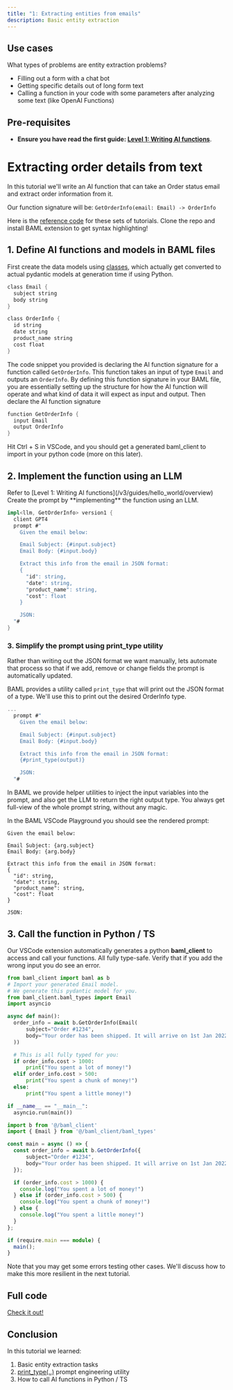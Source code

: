 ```yaml
---
title: "1: Extracting entities from emails"
description: Basic entity extraction
---
```


## Use cases
What types of problems are entity extraction problems?
- Filling out a form with a chat bot
- Getting specific details out of long form text
- Calling a function in your code with some parameters after analyzing some text (like OpenAI Functions)

## Pre-requisites
* **Ensure you have read the first guide: [Level 1: Writing AI functions](/v3/guides/hello_world/overview)**.


# Extracting order details from text
In this tutorial we'll write an AI function that can take an Order status email and extract order information from it.

Our function signature will be:
`GetOrderInfo(email: Email) -> OrderInfo`

Here is the [reference code](https://github.com/BoundaryML/baml-examples/blob/main/tutorials/baml_src/extraction-guide/main.baml) for these sets of tutorials. Clone the repo and install BAML extension to get syntax highlighting!

## 1. Define AI functions and models in BAML files
First create the data models using [classes](/v3/syntax/class), which actually get converted to actual pydantic models at generation time if using Python.
```rust baml_src/main.baml
class Email {
  subject string
  body string
}

class OrderInfo {
  id string
  date string
  product_name string
  cost float
}
```

The code snippet you provided is declaring the AI function signature for a function called `GetOrderInfo`. This function takes an input of type `Email` and outputs an `OrderInfo`. By defining this function signature in your BAML file, you are essentially setting up the structure for how the AI function will operate and what kind of data it will expect as input and output.
Then declare the AI function signature
```rust baml_src/main.baml
function GetOrderInfo {
  input Email
  output OrderInfo
}
```
Hit Ctrl + S in VSCode, and you should get a generated baml_client to import in your python code (more on this later).

## 2. Implement the function using an LLM

<Steps>
<Step title="Define the LLM client">
Refer to [Level 1: Writing AI functions](/v3/guides/hello_world/overview)
</Step>
<Step title="Define a prompt">
Create the prompt by **implementing** the function using an LLM.


```rust
impl<llm, GetOrderInfo> version1 {
  client GPT4
  prompt #"
    Given the email below:

    Email Subject: {#input.subject}
    Email Body: {#input.body}

    Extract this info from the email in JSON format:
    {
      "id": string,
      "date": string,
      "product_name": string,
      "cost": float
    }

    JSON:
  "#
}
```

</Step>
</Steps>

### 3. Simplify the prompt using print_type utility
Rather than writing out the JSON format we want manually, lets automate that process so that if we add, remove or change fields the prompt is automatically updated.

BAML provides a utility called `print_type` that will print out the JSON format of a type. We'll use this to print out the desired OrderInfo type.

```rust
...
  prompt #"
    Given the email below:

    Email Subject: {#input.subject}
    Email Body: {#input.body}

    Extract this info from the email in JSON format:
    {#print_type(output)}

    JSON:
  "#
```
<Note>In BAML we provide helper utilities to inject the input variables into the prompt, and also get the LLM to return the right output type. You always get full-view of the whole prompt string, without any magic.</Note>

In the BAML VSCode Playground you should see the rendered prompt:

```text
Given the email below:

Email Subject: {arg.subject}
Email Body: {arg.body}

Extract this info from the email in JSON format:
{
  "id": string,
  "date": string,
  "product_name": string,
  "cost": float
}

JSON:
```

## 3. Call the function in Python / TS

Our VSCode extension automatically generates a python **baml_client** to access and call your functions. All fully type-safe. Verify that if you add the wrong input you do see an error.

<CodeGroup>

```python Python
from baml_client import baml as b
# Import your generated Email model. 
# We generate this pydantic model for you.
from baml_client.baml_types import Email
import asyncio

async def main():
  order_info = await b.GetOrderInfo(Email(
      subject="Order #1234",
      body="Your order has been shipped. It will arrive on 1st Jan 2022. Product: iPhone 13. Cost: $999.99"
  ))

  # This is all fully typed for you:
  if order_info.cost > 1000:
      print("You spent a lot of money!")
  elif order_info.cost > 500:
      print("You spent a chunk of money!")
  else:
      print("You spent a little money!")

if __name__ == "__main__":
  asyncio.run(main())
```

```typescript TypeScript
import b from '@/baml_client'
import { Email } from '@/baml_client/baml_types'

const main = async () => {
  const order_info = await b.GetOrderInfo({
      subject="Order #1234",
      body="Your order has been shipped. It will arrive on 1st Jan 2022. Product: iPhone 13. Cost: $999.99"
  });

  if (order_info.cost > 1000) {
    console.log("You spent a lot of money!")
  } else if (order_info.cost > 500) {
    console.log("You spent a chunk of money!")
  } else {
    console.log("You spent a little money!")
  }
};

if (require.main === module) {
  main();
}
```

</CodeGroup>

Note that you may get some errors testing other cases. We'll discuss how to make this more resilient in the next tutorial.

## Full code

[Check it out!](https://github.com/BoundaryML/baml-examples/blob/main/tutorials/baml_src/extraction-guide/main.baml)

## Conclusion

In this tutorial we learned:
1. Basic entity extraction tasks
1. [print_type(..)](/v3/syntax/prompt_engineering/class) prompt engineering utility
1. How to call AI functions in Python / TS
